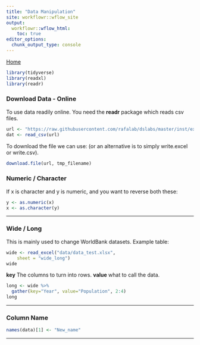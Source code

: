 ```yaml
---
title: "Data Manipulation"
site: workflowr::wflow_site
output:
  workflowr::wflow_html:
    toc: true
editor_options:
  chunk_output_type: console
---
```


[Home](index.html)

```r
library(tidyverse)
library(readxl)
library(readr)
```

### Download Data - Online
To use data readily online. You need the **readr** package which reads csv files.
```r
url <- "https://raw.githubusercontent.com/rafalab/dslabs/master/inst/extdata/murders.csv"
dat <- read_csv(url)
```
To download the file we can use: (or an alternative is to simply write.excel or write.csv).
```r
download.file(url, tmp_filename)
```

### Numeric / Character ###
If x is character and y is numeric, and you want to reverse both these: 
```r
y <- as.numeric(x)
x <- as.character(y)
```
***
### Wide / Long ###
This is mainly used to change WorldBank datasets. Example table: 
```r
wide <- read_excel("data/data_test.xlsx", 
    sheet = "wide_long")
wide
```
**key** The columns to turn into rows. **value** what to call the data.
```r
long <- wide %>% 
  gather(key="Year", value="Population", 2:4)
long
```
***
### Column Name ###
```r
names(data)[1] <- "New_name"
```
***

